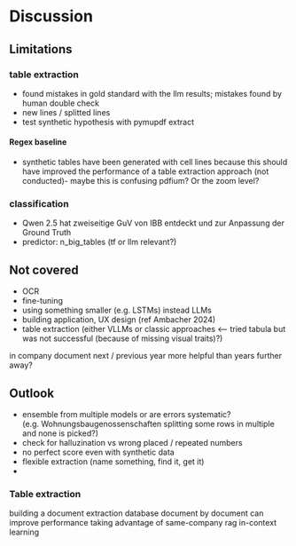 # Discussion
\ChapFrame

## Limitations

### table extraction

* found mistakes in gold standard with the llm results; mistakes found by human double check
* new lines / splitted lines
* test synthetic hypothesis with pymupdf extract

#### Regex baseline

* synthetic tables have been generated with cell lines because this should have improved the performance of a table extraction approach (not conducted)- maybe this is confusing pdfium? Or the zoom level?

### classification

* Qwen 2.5 hat zweiseitige GuV von IBB entdeckt und zur Anpassung der Ground Truth
* predictor: n_big_tables (tf or llm relevant?)

## Not covered

* OCR
* fine-tuning
* using something smaller (e.g. LSTMs) instead LLMs
* building application, UX design (ref Ambacher 2024)
* table extraction (either VLLMs or classic approaches <-- tried tabula but was not successful (because of missing visual traits)?)

in company document next / previous year more helpful than years further away?

## Outlook

* ensemble from multiple models or are errors systematic? (e.g. Wohnungsbaugenossenschaften splitting some rows in multiple and none is picked?)
* check for halluzination vs wrong placed / repeated numbers
* no perfect score even with synthetic data
* flexible extraction (name something, find it, get it)
* 

### Table extraction

building a document extraction database document by document can improve performance taking advantage of same-company rag in-context learning

